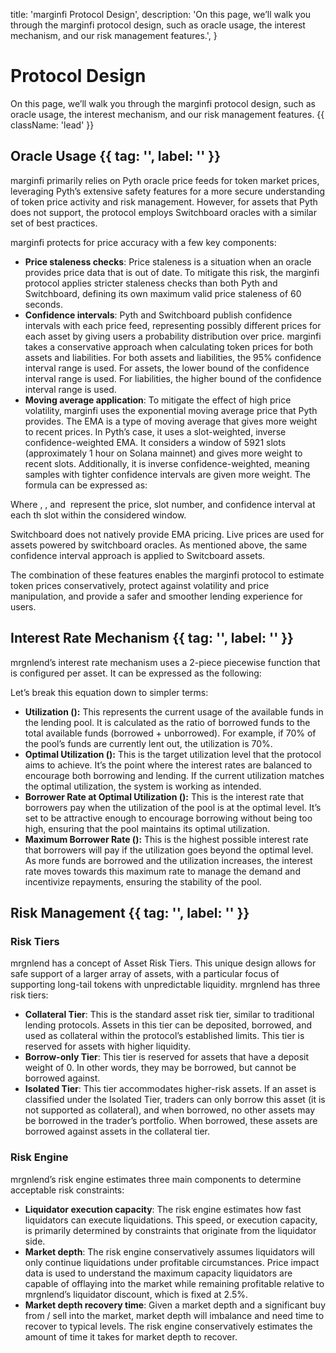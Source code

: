 

  title: 'marginfi Protocol Design',
  description:
    'On this page, we’ll walk you through the marginfi protocol design, such as oracle usage, the interest mechanism, and our risk management features.',
}

# Protocol Design

On this page, we’ll walk you through the marginfi protocol design, such as oracle usage, the interest mechanism, and our risk management features. {{ className: 'lead' }}

## Oracle Usage {{ tag: '', label: '' }}

marginfi primarily relies on Pyth oracle price feeds for token market prices, leveraging Pyth’s extensive safety features for a more secure understanding of token price activity and risk management. However, for assets that Pyth does not support, the protocol employs Switchboard oracles with a similar set of best practices.

marginfi protects for price accuracy with a few key components:
- **Price staleness checks**: Price staleness is a situation when an oracle provides price data that is out of date. To mitigate this risk, the marginfi protocol applies stricter staleness checks than both Pyth and Switchboard, defining its own maximum valid price staleness of 60 seconds.
- **Confidence intervals**: Pyth and Switchboard publish confidence intervals with each price feed, representing possibly different prices for each asset by giving users a probability distribution over price. marginfi takes a conservative approach when calculating token prices for both assets and liabilities. For both assets and liabilities, the 95% confidence interval range is used. For assets, the lower bound of the confidence interval range is used. For liabilities, the higher bound of the confidence interval range is used.
- **Moving average application**: To mitigate the effect of high price volatility, marginfi uses the exponential moving average price that Pyth provides. The EMA is a type of moving average that gives more weight to recent prices. In Pyth’s case, it uses a slot-weighted, inverse confidence-weighted EMA. It considers a window of 5921 slots (approximately 1 hour on Solana mainnet) and gives more weight to recent slots. Additionally, it is inverse confidence-weighted, meaning samples with tighter confidence intervals are given more weight. The formula can be expressed as:

<ImageComponent 
    src={EMAFormula}
    width={700}
    height={700}
    alt="EMA Formula"
/>

Where <Math>price_i</Math>, <Math>slot_i</Math>, and <Math>confidence_i</Math> represent the price, slot number, and confidence interval at each <Math>i</Math>th slot within the considered window.

Switchboard does not natively provide EMA pricing. Live prices are used for assets powered by switchboard oracles. As mentioned above, the same confidence interval approach is applied to Switcboard assets.

The combination of these features enables the marginfi protocol to estimate token prices conservatively, protect against volatility and price manipulation, and provide a safer and smoother lending experience for users.

## Interest Rate Mechanism {{ tag: '', label: '' }}

mrgnlend’s interest rate mechanism uses a 2-piece piecewise function that is configured per asset. It can be expressed as the following:

<ImageComponent 
    src={LendingEquation}
    width={700}
    height={700}
    alt="Lending Equation"
/>

Let’s break this equation down to simpler terms:
- **Utilization (<Math>x</Math>):** This represents the current usage of the available funds in the lending pool. It is calculated as the ratio of borrowed funds to the total available funds (borrowed + unborrowed). For example, if 70% of the pool’s funds are currently lent out, the utilization is 70%.
- **Optimal Utilization (<Math>o</Math>):** This is the target utilization level that the protocol aims to achieve. It’s the point where the interest rates are balanced to encourage both borrowing and lending. If the current utilization matches the optimal utilization, the system is working as intended.
- **Borrower Rate at Optimal Utilization (<Math>pl</Math>):** This is the interest rate that borrowers pay when the utilization of the pool is at the optimal level. It’s set to be attractive enough to encourage borrowing without being too high, ensuring that the pool maintains its optimal utilization.
- **Maximum Borrower Rate (<Math>pm</Math>):** This is the highest possible interest rate that borrowers will pay if the utilization goes beyond the optimal level. As more funds are borrowed and the utilization increases, the interest rate moves towards this maximum rate to manage the demand and incentivize repayments, ensuring the stability of the pool.
​
## Risk Management {{ tag: '', label: '' }}

### Risk Tiers

mrgnlend has a concept of Asset Risk Tiers. This unique design allows for safe support of a larger array of assets, with a particular focus of supporting long-tail tokens with unpredictable liquidity. mrgnlend has three risk tiers:
- **Collateral Tier**: This is the standard asset risk tier, similar to traditional lending protocols. Assets in this tier can be deposited, borrowed, and used as collateral within the protocol’s established limits. This tier is reserved for assets with higher liquidity.
- **Borrow-only Tier**: This tier is reserved for assets that have a deposit weight of 0. In other words, they may be borrowed, but cannot be borrowed against.
- **Isolated Tier**: This tier accommodates higher-risk assets. If an asset is classified under the Isolated Tier, traders can only borrow this asset (it is not supported as collateral), and when borrowed, no other assets may be borrowed in the trader’s portfolio. When borrowed, these assets are borrowed against assets in the collateral tier.

### Risk Engine

mrgnlend’s risk engine estimates three main components to determine acceptable risk constraints:
- **Liquidator execution capacity**: The risk engine estimates how fast liquidators can execute liquidations. This speed, or execution capacity, is primarily determined by constraints that originate from the liquidator side.
- **Market depth**: The risk engine conservatively assumes liquidators will only continue liquidations under profitable circumstances. Price impact data is used to understand the maximum capacity liquidators are capable of offlaying into the market while remaining profitable relative to mrgnlend’s liquidator discount, which is fixed at 2.5%.
- **Market depth recovery time**: Given a market depth and a significant buy from / sell into the market, market depth will imbalance and need time to recover to typical levels. The risk engine conservatively estimates the amount of time it takes for market depth to recover.

